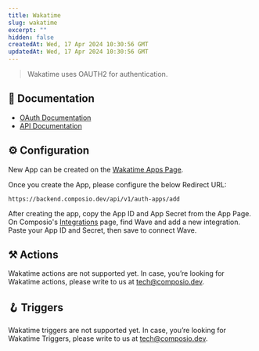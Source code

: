 ```yaml
---
title: Wakatime
slug: wakatime
excerpt: ""
hidden: false
createdAt: Wed, 17 Apr 2024 10:30:56 GMT
updatedAt: Wed, 17 Apr 2024 10:30:56 GMT
--- 
```

> Wakatime uses OAUTH2 for authentication.
## 📔 Documentation

- [OAuth Documentation](https://wakatime.com/developers#oauth2)
- [API Documentation](https://wakatime.com/developers)

## ⚙️ Configuration

<Tip>New App can be created on the [Wakatime Apps Page](https://wakatime.com/apps).</Tip>

Once you create the App, please configure the below Redirect URL:


```
https://backend.composio.dev/api/v1/auth-apps/add
```

After creating the app, copy the App ID and App Secret from the App Page. On Composio's [Integrations](https://app.composio.dev/apps) page, find Wave and add a new integration. Paste your App ID and Secret, then save to connect Wave.


## ⚒️ Actions

Wakatime actions are not supported yet. In case, you’re looking for Wakatime actions, please write to us at tech@composio.dev.

## 🪝 Triggers

Wakatime triggers are not supported yet. In case, you’re looking for Wakatime Triggers, please write to us at tech@composio.dev.
